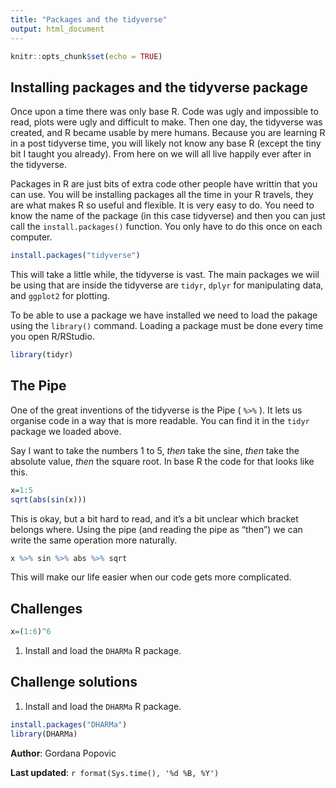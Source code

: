 ```yaml
---
title: "Packages and the tidyverse"
output: html_document
---
```


```r
knitr::opts_chunk$set(echo = TRUE)
```


## Installing packages and the tidyverse package

Once upon a time there was only base R. Code was ugly and impossible to read, plots were ugly and difficult to make. Then one day, the tidyverse was created, and R became usable by mere humans. Because you are learning R in a post tidyverse time, you will likely not know any base R (except the tiny bit I taught you already). From here on we will all live happily ever after in the tidyverse.

Packages in R are just bits of extra code other people have writtin that you can use. You will be installing packages all the time in your R travels, they are what makes R so useful and flexible. It is very easy to do. You need to know the name of the package (in this case tidyverse) and then you can just call the `install.packages()` function. You only have to do this once on each computer.

```r
install.packages("tidyverse")
```

This will take a little while, the tidyverse is vast. The main packages we wiil be using that are inside the tidyverse are `tidyr`, `dplyr` for manipulating data, and `ggplot2` for plotting.

To be able to use a package we have installed we need to load the pakage using the `library()` command. Loading a package must be done every time you open R/RStudio.
```r
library(tidyr)
```

## The Pipe

One of the great inventions of the tidyverse is the Pipe ( `%>%` ). It lets us organise code in a way that is more readable. You can find it in the `tidyr` package we loaded above.

Say I want to take the numbers 1 to 5, *then* take the sine, *then* take the absolute value, *then* the square root. In base R the code for that looks like this. 

```r
x=1:5
sqrt(abs(sin(x)))
```

This is okay, but a bit hard to read, and it's a bit unclear which bracket belongs where. Using the pipe (and reading the pipe as "then") we can write the same operation more naturally.

```r
x %>% sin %>% abs %>% sqrt
```

This will make our life easier when our code gets more complicated. 

## Challenges

```r
x=(1:6)^6
```

1. Install and load the `DHARMa` R package.

## Challenge solutions

1. Install and load the `DHARMa` R package.

```r
install.packages("DHARMa")
library(DHARMa)
```



**Author**: Gordana Popovic

**Last updated**: `r format(Sys.time(), '%d %B, %Y')`


